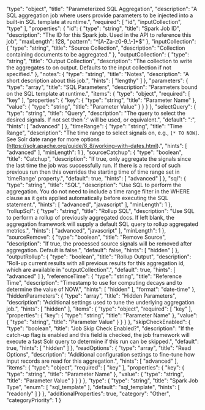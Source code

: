   "type": "object",
  "title": "Parameterized SQL Aggregation",
  "description": "A SQL aggregation job where users provide parameters to be injected into a built-in SQL template at runtime.",
  "required": [
    "id",
    "inputCollection",
    "type"
  ],
  "properties": {
    "id": {
      "type": "string",
      "title": "Spark Job ID",
      "description": "The ID for this Spark job. Used in the API to reference this job",
      "maxLength": 128,
      "pattern": "^[A-Za-z0-9_\\-]+$"
    },
    "inputCollection": {
      "type": "string",
      "title": "Source Collection",
      "description": "Collection containing documents to be aggregated."
    },
    "outputCollection": {
      "type": "string",
      "title": "Output Collection",
      "description": "The collection to write the aggregates to on output. Defaults to the input collection if not specified."
    },
    "notes": {
      "type": "string",
      "title": "Notes",
      "description": "A short description about this job.",
      "hints": [
        "lengthy"
      ]
    },
    "parameters": {
      "type": "array",
      "title": "SQL Parameters",
      "description": "Parameters bound on the SQL template at runtime.",
      "items": {
        "type": "object",
        "required": [
          "key"
        ],
        "properties": {
          "key": {
            "type": "string",
            "title": "Parameter Name"
          },
          "value": {
            "type": "string",
            "title": "Parameter Value"
          }
        }
      }
    },
    "selectQuery": {
      "type": "string",
      "title": "Query",
      "description": "The query to select the desired signals. If not set then '*:*' will be used, or equivalent.",
      "default": "*:*",
      "hints": [
        "advanced"
      ]
    },
    "timeRange": {
      "type": "string",
      "title": "Time Range",
      "description": "The time range to select signals on, e.g., `[* TO NOW]`. See Solr date range for more options (https://solr.apache.org/guide/8_8/working-with-dates.html).",
      "hints": [
        "advanced"
      ],
      "minLength": 1
    },
    "sourceCatchup": {
      "type": "boolean",
      "title": "Catchup",
      "description": "If true, only aggregate the signals since the last time the job was successfully run. If there is a record of such previous run then this overrides the starting time of time range set in 'timeRange' property.",
      "default": true,
      "hints": [
        "advanced"
      ]
    },
    "sql": {
      "type": "string",
      "title": "SQL",
      "description": "Use SQL to perform the aggregation. You do not need to include a time range filter in the WHERE clause as it gets applied automatically before executing the SQL statement.",
      "hints": [
        "advanced",
        "javascript"
      ],
      "minLength": 1
    },
    "rollupSql": {
      "type": "string",
      "title": "Rollup SQL",
      "description": "Use SQL to perform a rollup of previously aggregated docs. If left blank, the aggregation framework will supply a default SQL query to rollup aggregated metrics.",
      "hints": [
        "advanced",
        "javascript"
      ],
      "minLength": 1
    },
    "sourceRemove": {
      "type": "boolean",
      "title": "Remove Source",
      "description": "If true, the processed source signals will be removed after aggregation. Default is false.",
      "default": false,
      "hints": [
        "hidden"
      ]
    },
    "outputRollup": {
      "type": "boolean",
      "title": "Rollup Output",
      "description": "Roll-up current results with all previous results for this aggregation id, which are available in \"outputCollection\".",
      "default": true,
      "hints": [
        "advanced"
      ]
    },
    "referenceTime": {
      "type": "string",
      "title": "Reference Time",
      "description": "Timestamp to use for computing decays and to determine the value of NOW.",
      "hints": [
        "hidden"
      ],
      "format": "date-time"
    },
    "hiddenParameters": {
      "type": "array",
      "title": "Hidden Parameters",
      "description": "Additional settings used to tune the underlying aggregation job.",
      "hints": [
        "hidden"
      ],
      "items": {
        "type": "object",
        "required": [
          "key"
        ],
        "properties": {
          "key": {
            "type": "string",
            "title": "Parameter Name"
          },
          "value": {
            "type": "string",
            "title": "Parameter Value"
          }
        }
      }
    },
    "skipCheckEnabled": {
      "type": "boolean",
      "title": "Job Skip Check Enabled?",
      "description": "If the catch-up flag is enabled and this field is checked, the job framework will execute a fast Solr query to determine if this run can be skipped.",
      "default": true,
      "hints": [
        "hidden"
      ]
    },
    "readOptions": {
      "type": "array",
      "title": "Read Options",
      "description": "Additional configuration settings to fine-tune how input records are read for this aggregation.",
      "hints": [
        "advanced"
      ],
      "items": {
        "type": "object",
        "required": [
          "key"
        ],
        "properties": {
          "key": {
            "type": "string",
            "title": "Parameter Name"
          },
          "value": {
            "type": "string",
            "title": "Parameter Value"
          }
        }
      }
    },
    "type": {
      "type": "string",
      "title": "Spark Job Type",
      "enum": [
        "sql_template"
      ],
      "default": "sql_template",
      "hints": [
        "readonly"
      ]
    }
  },
  "additionalProperties": true,
  "category": "Other",
  "categoryPriority": 1
}
